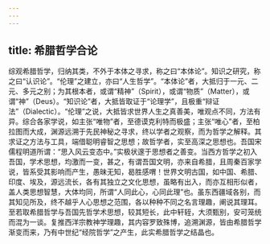 ```yaml
---
---
---
```

title: 希腊哲学合论
---




综观希腊哲学，归纳其类，不外于本体之寻求，称之曰“本体论”。知识之研究，称之曰“认识论”。“伦理”之建立，亦曰“人生哲学”。“本体论”者，大抵归于一元、二元、多元之别；为其根本者，或谓“精神”（Spirit），或谓“物质”（Matter），或谓“神”（Deus）。“知识论”者，大抵皆取证于“论理学”，且极重“辩证法”（Dialectic）。“伦理”之说，大抵皆求世界人生之真善美，唯观点不同，方法有异。综合各家学说，如主张“唯物”者，至德谟克利特而极盛；主张“唯心”者，至柏拉图而大成，渊源远溯于先民神秘之寻求，终以学者之观察，而为哲学之解释。其求证之方法与工具，端借聪明睿智之思想；故哲学者，实至高深之思想也。吾国宋儒程明道所谓：“思入风云变态中。”实极状邃于思想者之善变。当西方哲学之初入吾国，学术思想，均激而一变，甚之，有谓吾国文明，亦来自希腊，且周秦百家学说，皆系受其影响而产生，愚昧无知，曷胜感喟！世界文明古国，如中国、希腊、印度、埃及，源远流长，各有其独立之文化思想，虽略有出入，而亦互相形似者，盖人类思想智慧，大体均同，所谓“人同此心，心同此理”也。虽东西疆域各别，而其知见所及，终不越乎人心思想之范围，各以种种不同之名言理趣，阐说其理耳。至若取希腊哲学与吾国先哲学术思想，较其短长，此中轩轾，大须甄别，安可笼统而混为一谈。复推西洋宗教神学理趣，其内容罗致殊博，追溯渊源，皆由希腊哲学渐变而来，乃有中世纪“经院哲学”之产生，此实希腊哲学之结晶也。